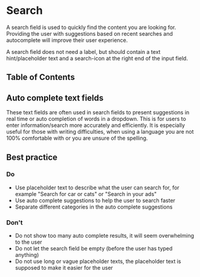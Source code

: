 # Search

A search field is used to quickly find the content you are looking for. Providing the user with suggestions based on recent searches and autocomplete will improve their user experience.

A search field does not need a label, but should contain a text hint/placeholder text and a search-icon at the right end of the input field.

## Table of Contents

## Auto complete text fields

These text fields are often used in search fields to present suggestions in real time or auto completion of words in a dropdown. This is for users to enter information/search more accurately and efficiently. It is especially useful for those with writing difficulties, when using a language you are not 100% comfortable with or you are unsure of the spelling.

## Best practice

### Do

- Use placeholder text to describe what the user can search for, for example "Search for car or cats" or "Search in your ads"
- Use auto complete suggestions to help the user to search faster
- Separate different categories in the auto complete suggestions

### Don't

- Do not show too many auto complete results, it will seem overwhelming to the user
- Do not let the search field be empty (before the user has typed anything)
- Do not use long or vague placeholder texts, the placeholder text is supposed to make it easier for the user
